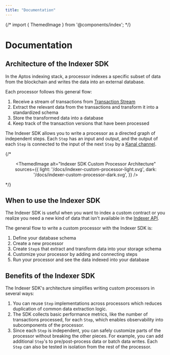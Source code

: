 ```yaml
---
title: "Documentation"
---
```





{/* import { ThemedImage } from '@components/index'; */}

# Documentation

## Architecture of the Indexer SDK

In the Aptos indexing stack, a processor indexes a specific subset of data from the blockchain and writes the data into an external database.

Each processor follows this general flow:

1. Receive a stream of transactions from [Transaction Stream](../txn-stream.mdx)
2. Extract the relevant data from the transactions and transform it into a standardized schema
3. Store the transformed data into a database
4. Keep track of the transaction versions that have been processed

The Indexer SDK allows you to write a processor as a directed graph of independent steps. 
Each `Step` has an input and output, and the output of each `Step` is connected to the input of the next `Step` by a [Kanal channel](https://github.com/fereidani/kanal).

{/* <center>
  <ThemedImage
    alt="Indexer SDK Custom Processor Architecture"
    sources={{
      light: '/docs/indexer-custom-processor-light.svg',
      dark: '/docs/indexer-custom-processor-dark.svg',
    }}
  />
</center> */}

## When to use the Indexer SDK
The Indexer SDK is useful when you want to index a custom contract or you realize you need a new kind of data that isn't available in the [Indexer API](../indexer-api.mdx).

The general flow to write a custom processor with the Indexer SDK is:
1. Define your database schema
2. Create a new processor
3. Create `Step`s that extract and transform data into your storage schema 
2. Customize your processor by adding and connecting steps
3. Run your processor and see the data indexed into your database

## Benefits of the Indexer SDK
The Indexer SDK's architecture simplifies writing custom processors in several ways:

1. You can reuse `Step` implementations across processors which reduces duplication of common data extraction logic. 
2. The SDK collects basic performance metrics, like the number of transactions processed, for each `Step`, which enables observability into subcomponents of the processor. 
3. Since each `Step` is independent, you can safely customize parts of the processor without breaking the other pieces. 
For example, you can add additional `Step`'s to pre/post-process data or batch data writes. Each `Step` can also be tested in isolation from the rest of the processor. 
